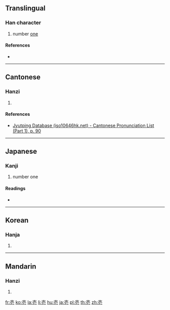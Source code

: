 {{also|搋}}
==Translingual==

===Han character===
{{Han char|rn=33|rad=士|as=04|sn=7|four=|canj=GBP|ids=⿳士冖匕}}

# number [[one]]

====References====
* {{Han ref|kx=0243.041|dkj=05647|dj=0483.080|hdz=10428.021|uh=58F1|ud=22769}}

----

==Cantonese==

===Hanzi===
{{yue-hanzi|jyut=[[jat1]]|y=yat1}}

# {{defn|lang=yue|sort=士04}}

====References====
* [http://www.iso10646hk.net/jp/document/download.jsp Jyutping Database (iso10646hk.net) - Cantonese Pronunciation List (Part 1), p. 90]

----

==Japanese==

===Kanji===
{{ja-kanji|grade=c|rs=士04|style=s|kyu=壹}}

# number one

====Readings====
* {{ja-readings|on=[[いち]] (ichi), [[いつ]] (itsu)|kun=[[ひとつ]] (hitotsu)}}

----

==Korean==

===Hanja===
{{ko-hanja|hangeul=일|rv=il|mr=il}}

# {{defn|lang=ko|sort=士04}}

----

==Mandarin==

===Hanzi===
{{cmn-hanzi|pin=[[yī]] ([[yi1]])|wg=i<sup>1</sup>}}

# {{defn|lang=cmn|sort=士04}}

[[fr:壱]]
[[ko:壱]]
[[la:壱]]
[[li:壱]]
[[hu:壱]]
[[ja:壱]]
[[pl:壱]]
[[th:壱]]
[[zh:壱]]
